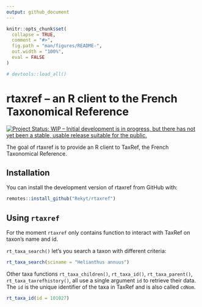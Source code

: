 ```yaml
---
output: github_document
---
```


<!-- README.md is generated from README.Rmd. Please edit that file -->

```r
knitr::opts_chunk$set(
  collapse = TRUE,
  comment = "#>",
  fig.path = "man/figures/README-",
  out.width = "100%",
  eval = FALSE
)

# devtools::load_all()
```
# rtaxref – an R client to the French Taxonomical Reference

[![Project Status: WIP – Initial development is in progress, but there has not yet been a stable, usable release suitable for the public.](https://www.repostatus.org/badges/latest/wip.svg)](https://www.repostatus.org/#wip)

The goal of rtaxref is to provide an R client to TaxRef, the French Taxonomical Reference.

## Installation

You can install the development version of rtaxref from GitHub with:

``` r
remotes::install_github("Rekyt/rtaxref")
```

## Using `rtaxref`

For the moment `rtaxref` only contains function to interact with TaxRef on taxon's name and id.

`rt_taxa_search()` let's you search a taxon with different criteria:

```r
rt_taxa_search(sciname = "Helianthus annuus")
```

Other taxa functions `rt_taxa_children()`, `rt_taxa_id()`, `rt_taxa_parent()`, `rt_taxa_taxrefhistory()`, all use a single argument `id` to retrieve their data. The `id` is the unique identifier of the taxa in TaxRef and is also called `cdNom`.

```r
rt_taxa_id(id = 101027)
```
